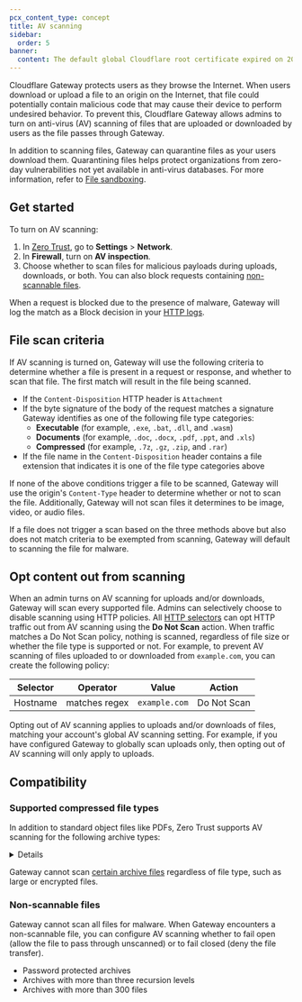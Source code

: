 ```yaml
---
pcx_content_type: concept
title: AV scanning
sidebar:
  order: 5
banner:
  content: The default global Cloudflare root certificate expired on 2025-02-02. If you installed the default Cloudflare certificate before 2024-10-17, you must <a href="/cloudflare-one/connections/connect-devices/user-side-certificates/#generate-a-cloudflare-root-certificate">generate a new certificate</a> and activate it for your Zero Trust organization to avoid inspection errors.
---
```



Cloudflare Gateway protects users as they browse the Internet. When users download or upload a file to an origin on the Internet, that file could potentially contain malicious code that may cause their device to perform undesired behavior. To prevent this, Cloudflare Gateway allows admins to turn on anti-virus (AV) scanning of files that are uploaded or downloaded by users as the file passes through Gateway.

In addition to scanning files, Gateway can quarantine files as your users download them. Quarantining files helps protect organizations from zero-day vulnerabilities not yet available in anti-virus databases. For more information, refer to [File sandboxing](/cloudflare-one/policies/gateway/http-policies/file-sandboxing/).

## Get started

To turn on AV scanning:

1. In [Zero Trust](https://one.dash.cloudflare.com), go to **Settings** > **Network**.
2. In **Firewall**, turn on **AV inspection**.
3. Choose whether to scan files for malicious payloads during uploads, downloads, or both. You can also block requests containing [non-scannable files](#non-scannable-files).

When a request is blocked due to the presence of malware, Gateway will log the match as a Block decision in your [HTTP logs](/cloudflare-one/insights/logs/gateway-logs/#http-logs).

## File scan criteria

If AV scanning is turned on, Gateway will use the following criteria to determine whether a file is present in a request or response, and whether to scan that file. The first match will result in the file being scanned.

- If the `Content-Disposition` HTTP header is `Attachment`
- If the byte signature of the body of the request matches a signature Gateway identifies as one of the following file type categories:
  - **Executable** (for example, `.exe`, `.bat`, `.dll`, and `.wasm`)
  - **Documents** (for example, `.doc`, `.docx`, `.pdf`, `.ppt`, and `.xls`)
  - **Compressed** (for example, `.7z`, `.gz`, `.zip`, and `.rar`)
- If the file name in the `Content-Disposition` header contains a file extension that indicates it is one of the file type categories above

If none of the above conditions trigger a file to be scanned, Gateway will use the origin's `Content-Type` header to determine whether or not to scan the file. Additionally, Gateway will not scan files it determines to be image, video, or audio files.

If a file does not trigger a scan based on the three methods above but also does not match criteria to be exempted from scanning, Gateway will default to scanning the file for malware.

## Opt content out from scanning

When an admin turns on AV scanning for uploads and/or downloads, Gateway will scan every supported file. Admins can selectively choose to disable scanning using HTTP policies. All [HTTP selectors](/cloudflare-one/policies/gateway/http-policies/#selectors) can opt HTTP traffic out from AV scanning using the **Do Not Scan** action. When traffic matches a Do Not Scan policy, nothing is scanned, regardless of file size or whether the file type is supported or not. For example, to prevent AV scanning of files uploaded to or downloaded from `example.com`, you can create the following policy:

| Selector | Operator      | Value         | Action      |
| -------- | ------------- | ------------- | ----------- |
| Hostname | matches regex | `example.com` | Do Not Scan |

Opting out of AV scanning applies to uploads and/or downloads of files, matching your account's global AV scanning setting. For example, if you have configured Gateway to globally scan uploads only, then opting out of AV scanning will only apply to uploads.

## Compatibility

### Supported compressed file types

In addition to standard object files like PDFs, Zero Trust supports AV scanning for the following archive types:

<Details header="Supported compressed file types">

- 7-Zip
- 7-Zip SFX
- ACE
- ACE SFX
- AutoHotkey
- AutoIt
- BASE64
- BZ2
- CHM Help Files
- CPIO SVR4
- Chrome Extension (CRX) Package Format
- eXtensible ARchive format (XAR)
- GZIP compressed files
- ISO 9660
- Inno Setup
- Indigo Rose Setup Factory
- Java ARchive
- LZH/LHA
- MacBinary
- MIME base64
- MSCOMPRESS
- Microsoft CAB
- Microsoft TNEF
- NSIS Nullsoft Installer
- Office Legacy XML
- PGP signed message, document, etc.
- RPM
- RAR
- SAPCar
- Self-extracting ARJ
- Self-extracting CA
- Self-extracting LZH/LHA
- Self-extracting RAR
- Self-extracting ZIP
- Smart Install Maker
- TAR
- UUE and XXE compressed files
- Windows Imaging File (WIM)
- XE compressed files (UUE and XXE)
- XZ file format
- ZIP
- ZOO

</Details>

Gateway cannot scan [certain archive files](#non-scannable-files) regardless of file type, such as large or encrypted files.

### Non-scannable files

Gateway cannot scan all files for malware. When Gateway encounters a non-scannable file, you can configure AV scanning whether to fail open (allow the file to pass through unscanned) or to fail closed (deny the file transfer).

<Render file="gateway/nonscannable-files" />

- Password protected archives
- Archives with more than three recursion levels
- Archives with more than 300 files
